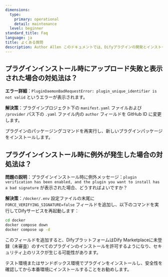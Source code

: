 ```yaml
---
dimensions:
  type:
    primary: operational
    detail: maintenance
  level: beginner
standard_title: Faq
language: ja
title: よくある質問
description: Author Allen このドキュメントでは、Difyプラグインの開発とインストールプロセスにおける一般的な質問に答えます。これには、プラグインのアップロード失敗の解決策（authorフィールドの変更）や、プラグインインストール中の検証例外の対処法（FORCE_VERIFYING_SIGNATURE環境変数の設定）が含まれます。
---
```


## プラグインインストール時にアップロード失敗と表示された場合の対処法は？

**エラー詳細**：`PluginDaemonBadRequestError: plugin_unique_identifier is not valid` というエラーが表示されます。

**解決策**：プラグインプロジェクト下の `manifest.yaml` ファイルおよび `/provider` パス下の `.yaml` ファイル内の `author` フィールドを GitHub ID に変更します。

プラグインのパッケージングコマンドを再実行し、新しいプラグインパッケージをインストールします。

## プラグインインストール時に例外が発生した場合の対処法は？

**問題の説明**：プラグインインストール時に例外メッセージ：`plugin verification has been enabled, and the plugin you want to install has a bad signature` が表示された場合、どうすればよいですか？

**解決策**：`/docker/.env` 設定ファイルの末尾に `FORCE_VERIFYING_SIGNATURE=false` フィールドを追加し、以下のコマンドを実行してDifyサービスを再起動します：

```bash
cd docker
docker compose down
docker compose up -d
```

このフィールドを追加すると、DifyプラットフォームはDify Marketplaceに未登録（未審査）のすべてのプラグインのインストールを許可するようになり、セキュリティ上のリスクが生じる可能性があります。

テスト環境またはサンドボックス環境でプラグインをインストールし、安全性を確認してから本番環境にインストールすることをお勧めします。